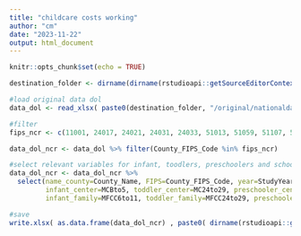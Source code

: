 ```yaml
---
title: "childcare costs working"
author: "cm"
date: "2023-11-22"
output: html_document
---
```


```r
knitr::opts_chunk$set(echo = TRUE)
```

```r
destination_folder <- dirname(dirname(rstudioapi::getSourceEditorContext()$path))

#load original data dol
data_dol <- read_xlsx( paste0(destination_folder, "/original/nationaldatabaseofchildcareprices.xlsx"))

#filter
fips_ncr <- c(11001, 24017, 24021, 24031, 24033, 51013, 51059, 51107, 51153, 51510, 51600, 51610, 51683, 51685)

data_dol_ncr <- data_dol %>% filter(County_FIPS_Code %in% fips_ncr)

#select relevant variables for infant, toodlers, preschoolers and schoolers, center based and family based
data_dol_ncr <- data_dol_ncr %>% 
  select(name_county=County_Name, FIPS=County_FIPS_Code, year=StudyYear, 
         infant_center=MCBto5, toddler_center=MC24to29, preschooler_center=MC36to41, schooler_center=MCSA, 
         infant_family=MFCC6to11, toddler_family=MFCC24to29, preschooler_family=MFCC36to41, schooler_family=MFCCSA )

#save
write.xlsx( as.data.frame(data_dol_ncr) , paste0( dirname(rstudioapi::getSourceEditorContext()$path), "/dmv_dol_childcare_costs_2022.xlsx"), row.names= F )

```

